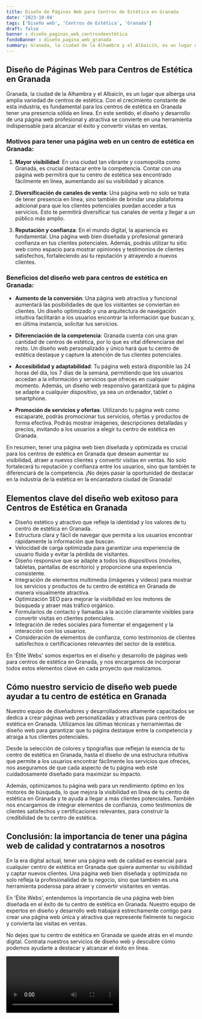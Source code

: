 ```yaml
---
title: Diseño de Páginas Web para Centros de Estética en Granada
date: '2023-10-04'
tags: ['Diseño web', 'Centros de Estética', 'Granada']
draft: false
banner : diseño_paginas_web_centrosdeestética
fondoBanner : diseño_pagina_web_granada
summary: Granada, la ciudad de la Alhambra y el Albaicín, es un lugar que alberga una amplia variedad de centros de estética. Con el crecimiento constante de esta industria, es fundamental para los centros de estética en Granada tener una presencia sólida en línea. En este sentido, el diseño y desarrollo de una página web profesional y atractiva se convierte en una herramienta indispensable para alcanzar el éxito y convertir visitas en ventas.
---
```


## Diseño de Páginas Web para Centros de Estética en Granada

Granada, la ciudad de la Alhambra y el Albaicín, es un lugar que alberga una amplia variedad de centros de estética. Con el crecimiento constante de esta industria, es fundamental para los centros de estética en Granada tener una presencia sólida en línea. En este sentido, el diseño y desarrollo de una página web profesional y atractiva se convierte en una herramienta indispensable para alcanzar el éxito y convertir visitas en ventas.

### Motivos para tener una página web en un centro de estética en Granada:

1. **Mayor visibilidad**: En una ciudad tan vibrante y cosmopolita como Granada, es crucial destacar entre la competencia. Contar con una página web permitirá que tu centro de estética sea encontrado fácilmente en línea, aumentando así su visibilidad y alcance.

2. **Diversificación de canales de venta**: Una página web no solo se trata de tener presencia en línea, sino también de brindar una plataforma adicional para que los clientes potenciales puedan acceder a tus servicios. Esto te permitirá diversificar tus canales de venta y llegar a un público más amplio.

3. **Reputación y confianza**: En el mundo digital, la apariencia es fundamental. Una página web bien diseñada y profesional generará confianza en tus clientes potenciales. Además, podrás utilizar tu sitio web como espacio para mostrar opiniones y testimonios de clientes satisfechos, fortaleciendo así tu reputación y atrayendo a nuevos clientes.

### Beneficios del diseño web para centros de estética en Granada:

- **Aumento de la conversión**: Una página web atractiva y funcional aumentará las posibilidades de que los visitantes se conviertan en clientes. Un diseño optimizado y una arquitectura de navegación intuitiva facilitarán a los usuarios encontrar la información que buscan y, en última instancia, solicitar tus servicios.

- **Diferenciación de la competencia**: Granada cuenta con una gran cantidad de centros de estética, por lo que es vital diferenciarse del resto. Un diseño web personalizado y único hará que tu centro de estética destaque y capture la atención de tus clientes potenciales.

- **Accesibilidad y adaptabilidad**: Tu página web estará disponible las 24 horas del día, los 7 días de la semana, permitiendo que los usuarios accedan a la información y servicios que ofreces en cualquier momento. Además, un diseño web responsivo garantizará que tu página se adapte a cualquier dispositivo, ya sea un ordenador, tablet o smartphone.

- **Promoción de servicios y ofertas**: Utilizando tu página web como escaparate, podrás promocionar tus servicios, ofertas y productos de forma efectiva. Podrás mostrar imágenes, descripciones detalladas y precios, invitando a los usuarios a elegir tu centro de estética en Granada.

En resumen, tener una página web bien diseñada y optimizada es crucial para los centros de estética en Granada que desean aumentar su visibilidad, atraer a nuevos clientes y convertir visitas en ventas. No solo fortalecerá tu reputación y confianza entre los usuarios, sino que también te diferenciará de la competencia. ¡No dejes pasar la oportunidad de destacar en la industria de la estética en la encantadora ciudad de Granada!

<GifSeo />

<Cta />

## Elementos clave del diseño web exitoso para Centros de Estética en Granada

- Diseño estético y atractivo que refleje la identidad y los valores de tu centro de estética en Granada.
- Estructura clara y fácil de navegar que permita a los usuarios encontrar rápidamente la información que buscan.
- Velocidad de carga optimizada para garantizar una experiencia de usuario fluida y evitar la pérdida de visitantes.
- Diseño responsive que se adapte a todos los dispositivos (móviles, tabletas, pantallas de escritorio) y proporcione una experiencia consistente.
- Integración de elementos multimedia (imágenes y videos) para mostrar los servicios y productos de tu centro de estética en Granada de manera visualmente atractiva.
- Optimización SEO para mejorar la visibilidad en los motores de búsqueda y atraer más tráfico orgánico.
- Formularios de contacto y llamadas a la acción claramente visibles para convertir visitas en clientes potenciales.
- Integración de redes sociales para fomentar el engagement y la interacción con los usuarios.
- Consideración de elementos de confianza, como testimonios de clientes satisfechos o certificaciones relevantes del sector de la estética.

En 'Élite Webs' somos expertos en el diseño y desarrollo de páginas web para centros de estética en Granada, y nos encargamos de incorporar todos estos elementos clave en cada proyecto que realizamos.

## Cómo nuestro servicio de diseño web puede ayudar a tu centro de estética en Granada

Nuestro equipo de diseñadores y desarrolladores altamente capacitados se dedica a crear páginas web personalizadas y atractivas para centros de estética en Granada. Utilizamos las últimas técnicas y herramientas de diseño web para garantizar que tu página destaque entre la competencia y atraiga a tus clientes potenciales.

Desde la selección de colores y tipografías que reflejan la esencia de tu centro de estética en Granada, hasta el diseño de una estructura intuitiva que permite a los usuarios encontrar fácilmente los servicios que ofreces, nos aseguramos de que cada aspecto de tu página web esté cuidadosamente diseñado para maximizar su impacto.

Además, optimizamos tu página web para un rendimiento óptimo en los motores de búsqueda, lo que mejora la visibilidad en línea de tu centro de estética en Granada y te ayuda a llegar a más clientes potenciales. También nos encargamos de integrar elementos de confianza, como testimonios de clientes satisfechos y certificaciones relevantes, para construir la credibilidad de tu centro de estética.

## Conclusión: la importancia de tener una página web de calidad y contratarnos a nosotros

En la era digital actual, tener una página web de calidad es esencial para cualquier centro de estética en Granada que quiera aumentar su visibilidad y captar nuevos clientes. Una página web bien diseñada y optimizada no solo refleja la profesionalidad de tu negocio, sino que también es una herramienta poderosa para atraer y convertir visitantes en ventas.

En 'Élite Webs', entendemos la importancia de una página web bien diseñada en el éxito de tu centro de estética en Granada. Nuestro equipo de expertos en diseño y desarrollo web trabajará estrechamente contigo para crear una página web única y atractiva que represente fielmente tu negocio y convierta las visitas en ventas.

No dejes que tu centro de estética en Granada se quede atrás en el mundo digital. Contrata nuestros servicios de diseño web y descubre cómo podemos ayudarte a destacar y alcanzar el éxito en línea.

<Video />

<CtaBot job='Centros de Estética' city='Granada'/>

<Gmaps query='Granada+españa+maps' />